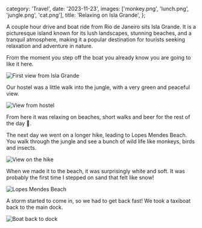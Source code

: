  category: 'Travel',
  date: '2023-11-23',
  images: ['monkey.png', 'lunch.png', 'jungle.png', 'cat.png'],
  title: 'Relaxing on Isla Grande',
};

A couple hour drive and boat ride from Rio de Janeiro sits Isla Grande. It is a picturesque island known for its lush landscapes, stunning beaches, and a tranquil atmosphere, making it a popular destination for tourists seeking relaxation and adventure in nature.

From the moment you step off the boat you already know you are going to like it here.

![First view from Isla Grande](/isla-grande/first-view-island.png 'First view from Isla Grande')

Our hostel was a little walk into the jungle, with a very green and peaceful view.

![View from hostel](/isla-grande/hostel.png 'View from hostel')

From here it was relaxing on beaches, short walks and beer for the rest of the day 🍻.

The next day we went on a longer hike, leading to Lopes Mendes Beach. You walk through the jungle and see a bunch of wild life like monkeys, birds and insects.

![View on the hike](/isla-grande/view.png 'View on the hike')

When we made it to the beach, it was surprisingly white and soft. It was probably the first time I stepped on sand that felt like snow!

![Lopes Mendes Beach](/isla-grande/lopez-mendes.png 'Lopes Mendes Beach')

A storm started to come in, so we had to get back fast! We took a taxiboat back to the main dock.

![Boat back to dock](/isla-grande/boat.png 'Boat back to dock')
